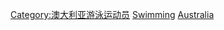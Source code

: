 [[Category:澳大利亚游泳运动员|Category:澳大利亚游泳运动员]]
[[Category:澳大利亚夏季奥运运动员|Swimming]]
[[Category:各國奧運游泳運動員|Australia]]